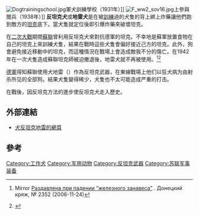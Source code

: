 [[File:Dogtrainingschool.jpg|thumb]]軍犬訓練學校（1931年）]]
[[File:F_ww2_sov16.jpg|thumb]]上參與閱兵（1938年）]]
'''反坦克犬'''或'''地雷犬'''是在被[[訓練|訓練]]過的犬隻的背上綁上炸藥讓他們跑到敵方的[[坦克|坦克]]底下。當犬隻就定位後即引爆炸藥來破壞坦克。

在[[二次大戰|二次大戰]]期間[[蘇聯|蘇聯]]曾利用反坦克犬來對抗德軍的坦克。不幸地是蘇軍放置食物在自己的坦克上來訓練犬隻，結果在戰時這些犬隻會偏好接近己方的坦克。此外，狗會避免接近移動中的坦克，而這種情況在戰場上會造成敵我不分的傷亡。在1942年在一次犬隻造成蘇聯坦克師被迫撤退後，地雷犬就不再被使用。<ref name=rus0>{{cite web|url=http://uznal.info/razdavlena-pri-padenii-147-zheleznogo-zanavesa-148-a9469|title=Раздавлена при падении “железного занавеса”|language=ru|accessdate=2009-08-08}}{{dead link|date=February 2012 }} Mirror [http://media.ukr-info.net/smi/view_article.cgi?sid=3&nid=2352&aid=27308  Раздавлена при падении “железного занавеса”] {{Wayback|url=http://media.ukr-info.net/smi/view_article.cgi?sid=3&nid=2352&aid=27308 |date=20131211190637 }}. Донецкий кряж, № 2352 (2006-11-24)</ref><ref name=rus1>{{cite web|url=http://www.dog-shkola.ru/voen_dog.htm|title=Из истории военного собаководства (History of military dog training)|language=ru|accessdate=2009-08-08|archive-date=2009-08-17|archive-url=https://web.archive.org/web/20090817005137/http://www.dog-shkola.ru/voen_dog.htm|dead-url=no}}</ref>

[[德軍|德軍]]得知蘇聯使用犬地雷（{{lang|de|Hundeminen}}）作為反坦克武器，在東線戰場上他们以狂犬病为由射杀所见的全部狗。結果犬隻變得稀少，犬隻也不太可能造成严重的打击。

在戰後，因反坦克方法的進步使反坦克犬走入歷史。

== 外部連結 ==
* [http://www.soviet-empire.com/arsenal/army/anti-tank/dog_mine.php 犬反坦克地雷的網頁]{{Wayback|url=http://www.soviet-empire.com/arsenal/army/anti-tank/dog_mine.php |date=20050517071713 }}{{en icon}}

== 參考 ==
{{reflist}}

[[Category:工作犬|Category:工作犬]]
[[Category:军用动物|Category:军用动物]]
[[Category:反坦克武器|Category:反坦克武器]]
[[Category:苏联军事装备|Category:苏联军事装备]]
